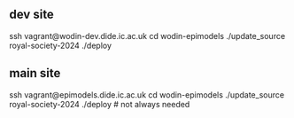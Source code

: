 ## dev site 
  ssh vagrant@wodin-dev.dide.ic.ac.uk
  cd wodin-epimodels
  ./update_source royal-society-2024
  ./deploy 

## main site
ssh vagrant@epimodels.dide.ic.ac.uk
cd wodin-epimodels
./update_source royal-society-2024
./deploy # not always needed